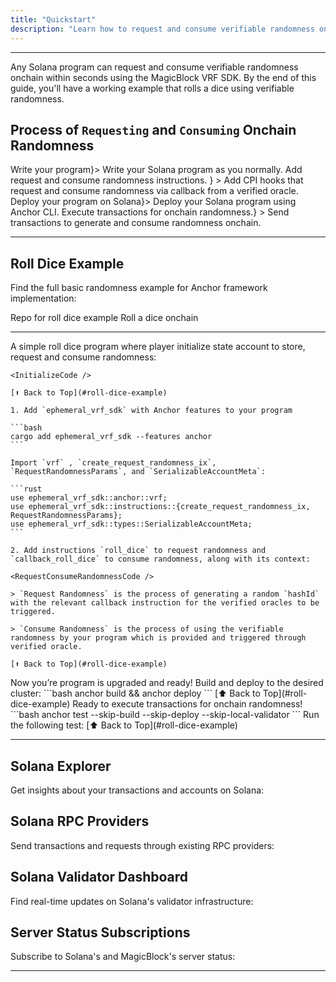 ```yaml
---
title: "Quickstart"
description: "Learn how to request and consume verifiable randomness onchain using the MagicBlock VRF SDK on Solana."
---
```




---

Any Solana program can request and consume verifiable randomness onchain within seconds using the MagicBlock VRF SDK. By the end of this guide, you'll have a working example that rolls a dice using verifiable randomness.

## Process of `Requesting` and `Consuming` Onchain Randomness

<Steps>
  <Step title={<a href="#1-write-program">Write your program</a>}>
    Write your Solana program as you normally.
  </Step>
  <Step
    title={
      <a href="#2-request-%26-consume-randomnness">
        Add request and consume randomness instructions.
      </a>
    }
  >
    Add CPI hooks that request and consume randomness via callback from a
    verified oracle.
  </Step>
  <Step title={<a href="#3-deploy">Deploy your program on Solana</a>}>
    Deploy your Solana program using Anchor CLI.
  </Step>
  <Step
    title={<a href="#4-test">Execute transactions for onchain randomness.</a>}
  >
    Send transactions to generate and consume randomness onchain.
  </Step>
</Steps>

---

## Roll Dice Example

<Software />

Find the full basic randomness example for Anchor framework implementation:

<CardGroup cols={2}>
  <Card
    title="Roll Dice Repo"
    icon="github"
    href="https://github.com/magicblock-labs/magicblock-engine-examples/tree/main/roll-dice"
    iconType="duotone"
  >
    Repo for roll dice example
  </Card>
  <Card
    title="Roll Dice dApp"
    icon="dice"
    href="https://roll-dice.magicblock.app/"
    iconType="duotone"
  >
    Roll a dice onchain
  </Card>
</CardGroup>

---

<Tabs>
  <Tab title="1. Write program">
    A simple roll dice program where player initialize state account to store, request and consume randomness:
    
    <InitializeCode />

    [⬆️ Back to Top](#roll-dice-example)

  </Tab>
  <Tab title="2. Request & Consume Randomnness">

    1. Add `ephemeral_vrf_sdk` with Anchor features to your program

    ```bash
    cargo add ephemeral_vrf_sdk --features anchor
    ```

    Import `vrf` , `create_request_randomness_ix`, `RequestRandomnessParams`, and `SerializableAccountMeta`:

    ```rust
    use ephemeral_vrf_sdk::anchor::vrf;
    use ephemeral_vrf_sdk::instructions::{create_request_randomness_ix, RequestRandomnessParams};
    use ephemeral_vrf_sdk::types::SerializableAccountMeta;
    ```

    2. Add instructions `roll_dice` to request randomness and `callback_roll_dice` to consume randomness, along with its context:

    <RequestConsumeRandomnessCode />

    > `Request Randomness` is the process of generating a random `hashId` with the relevant callback instruction for the verified oracles to be triggered.

    > `Consume Randomness` is the process of using the verifiable randomness by your program which is provided and triggered through verified oracle.

    [⬆️ Back to Top](#roll-dice-example)

  </Tab>
  <Tab title="3. Deploy">
    Now you’re program is upgraded and ready! Build and deploy to the desired
    cluster:
    ```bash
    anchor build && anchor deploy
    ```
    [⬆️ Back to Top](#roll-dice-example)

  </Tab>
  <Tab title="4. Test">
    Ready to execute transactions for onchain randomness! 
    ```bash
    anchor test --skip-build --skip-deploy --skip-local-validator
    ```
    Run the following test:
    <TestCode />
    [⬆️ Back to Top](#roll-dice-example)
  </Tab>
</Tabs>

---

## Solana Explorer

Get insights about your transactions and accounts on Solana:

<ExplorerCards />

## Solana RPC Providers

Send transactions and requests through existing RPC providers:

<RpcCards />

## Solana Validator Dashboard

Find real-time updates on Solana's validator infrastructure:

<ValidatorCards />

## Server Status Subscriptions

Subscribe to Solana's and MagicBlock's server status:

<ServerStatusCards />

---
